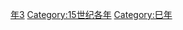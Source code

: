 {{Catnav|頁面分類|历史|歷史時代|年|15世纪各年}}

{{catmore}}
{{Commons category|1473}}

[[Category:1470年代|年3]]
[[Category:15世纪各年|Category:15世纪各年]]
[[Category:巳年|Category:巳年]]